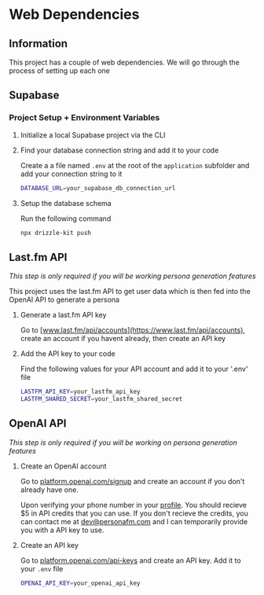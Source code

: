 # Web Dependencies

## Information

This project has a couple of web dependencies. We will go through the process of setting up each one

## Supabase

### Project Setup + Environment Variables

1. Initialize a local Supabase project via the CLI

2. Find your database connection string and add it to your code

   Create a a file named `.env` at the root of the `application` subfolder and add your connection string to it

   ```bash
   DATABASE_URL=your_supabase_db_connection_url
   ```

3. Setup the database schema

   Run the following command

   ```bash
   npx drizzle-kit push
   ```

## Last.fm API

_This step is only required if you will be working persona generation features_

This project uses the last.fm API to get user data which is then fed into the OpenAI API to generate a persona

1. Generate a last.fm API key

   Go to [www.last.fm/api/accounts](https://www.last.fm/api/accounts), create an account if you havent already, then create an API key

2. Add the API key to your code

   Find the following values for your API account and add it to your '.env' file

   ```bash
   LASTFM_API_KEY=your_lastfm_api_key
   LASTFM_SHARED_SECRET=your_lastfm_shared_secret
   ```

## OpenAI API

_This step is only required if you will be working on persona generation features_

1. Create an OpenAI account

   Go to [platform.openai.com/signup](https://platform.openai.com/signup) and create an account if you don't already have one.

   Upon verifying your phone number in your [profile](https://platform.openai.com/settings/profile). You should recieve $5 in API credits that you can use. If you don't recieve the credits, you can contact me at dev@personafm.com and I can temporarily provide you with a API key to use.

2. Create an API key

   Go to [platform.openai.com/api-keys](https://platform.openai.com/api-keys) and create an API key. Add it to your `.env` file

   ```bash
   OPENAI_API_KEY=your_openai_api_key
   ```
